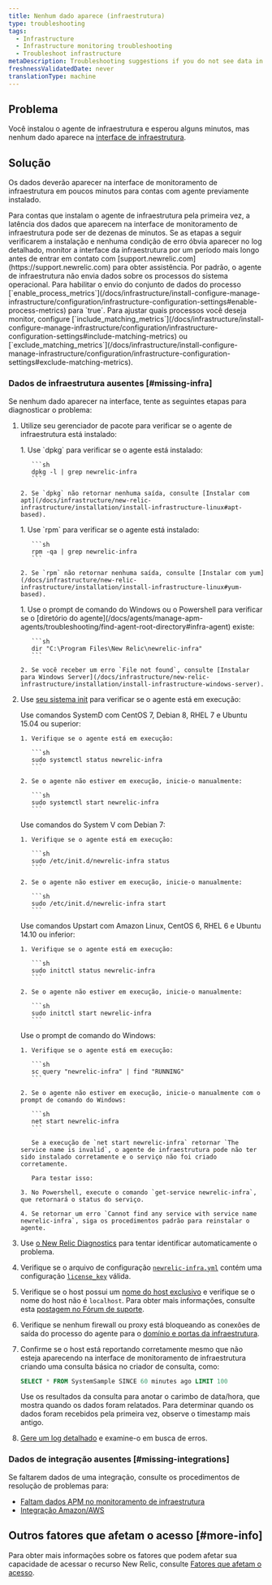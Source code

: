 ```yaml
---
title: Nenhum dado aparece (infraestrutura)
type: troubleshooting
tags:
  - Infrastructure
  - Infrastructure monitoring troubleshooting
  - Troubleshoot infrastructure
metaDescription: Troubleshooting suggestions if you do not see data in the New Relic infrastructure UI.
freshnessValidatedDate: never
translationType: machine
---
```


## Problema

Você instalou o agente de infraestrutura e esperou alguns minutos, mas nenhum dado aparece na [interface de infraestrutura](/docs/infrastructure/infrastructure-ui-pages/infra-ui-overview).

## Solução

Os dados deverão aparecer na interface de monitoramento de infraestrutura em poucos minutos para contas com agente previamente instalado.

<Callout variant="important">
  Para contas que instalam o agente de infraestrutura pela primeira vez, a latência dos dados que aparecem na interface de monitoramento de infraestrutura pode ser de dezenas de minutos. Se as etapas a seguir verificarem a instalação e nenhuma condição de erro óbvia aparecer no log detalhado, monitor a interface da infraestrutura por um período mais longo antes de entrar em contato com [support.newrelic.com](https://support.newrelic.com) para obter assistência.
</Callout>

<Callout variant="important">
  Por padrão, o agente de infraestrutura não envia dados sobre os processos do sistema operacional. Para habilitar o envio do conjunto de dados do processo [`enable_process_metrics`](/docs/infrastructure/install-configure-manage-infrastructure/configuration/infrastructure-configuration-settings#enable-process-metrics) para `true`. Para ajustar quais processos você deseja monitor, configure [`include_matching_metrics`](/docs/infrastructure/install-configure-manage-infrastructure/configuration/infrastructure-configuration-settings#include-matching-metrics) ou [`exclude_matching_metrics`](/docs/infrastructure/install-configure-manage-infrastructure/configuration/infrastructure-configuration-settings#exclude-matching-metrics).
</Callout>

### Dados de infraestrutura ausentes [#missing-infra]

Se nenhum dado aparecer na interface, tente as seguintes etapas para diagnosticar o problema:

1. Utilize seu gerenciador de pacote para verificar se o agente de infraestrutura está instalado:

   <CollapserGroup>
     <Collapser id="apt-install-verify" title="Verifique a instalação do apt (Debian ou Ubuntu)">
       1. Use `dpkg` para verificar se o agente está instalado:

          ```sh
          dpkg -l | grep newrelic-infra
          ```

       2. Se `dpkg` não retornar nenhuma saída, consulte [Instalar com apt](/docs/infrastructure/new-relic-infrastructure/installation/install-infrastructure-linux#apt-based).
     </Collapser>

     <Collapser id="yum-install-verify" title="Verifique a instalação do yum (Amazon Linux, CentOS ou RHEL)">
       1. Use `rpm` para verificar se o agente está instalado:

          ```sh
          rpm -qa | grep newrelic-infra
          ```

       2. Se `rpm` não retornar nenhuma saída, consulte [Instalar com yum](/docs/infrastructure/new-relic-infrastructure/installation/install-infrastructure-linux#yum-based).
     </Collapser>

     <Collapser id="windows-install-verify" title="Verifique a instalação do Windows Server">
       1. Use o prompt de comando do Windows ou o Powershell para verificar se o [diretório do agente](/docs/agents/manage-apm-agents/troubleshooting/find-agent-root-directory#infra-agent) existe:

          ```sh
          dir "C:\Program Files\New Relic\newrelic-infra"
          ```

       2. Se você receber um erro `File not found`, consulte [Instalar para Windows Server](/docs/infrastructure/new-relic-infrastructure/installation/install-infrastructure-windows-server).
     </Collapser>
   </CollapserGroup>

2. Use [seu sistema init](/docs/infrastructure/new-relic-infrastructure/configuration/start-stop-restart-check-infrastructure-agent-status#init-system) para verificar se o agente está em execução:

   <CollapserGroup>
     <Collapser id="systemd-verify-status" title="Verifique o status com SystemD">
       Use comandos SystemD com CentOS 7, Debian 8, RHEL 7 e Ubuntu 15.04 ou superior:

       1. Verifique se o agente está em execução:

          ```sh
          sudo systemctl status newrelic-infra
          ```

       2. Se o agente não estiver em execução, inicie-o manualmente:

          ```sh
          sudo systemctl start newrelic-infra
          ```
     </Collapser>

     <Collapser id="systemv-verify-status" title="Verifique o status com o System V">
       Use comandos do System V com Debian 7:

       1. Verifique se o agente está em execução:

          ```sh
          sudo /etc/init.d/newrelic-infra status
          ```

       2. Se o agente não estiver em execução, inicie-o manualmente:

          ```sh
          sudo /etc/init.d/newrelic-infra start
          ```
     </Collapser>

     <Collapser id="upstart-verify-status" title="Verifique o status com o Upstart">
       Use comandos Upstart com Amazon Linux, CentOS 6, RHEL 6 e Ubuntu 14.10 ou inferior:

       1. Verifique se o agente está em execução:

          ```sh
          sudo initctl status newrelic-infra
          ```

       2. Se o agente não estiver em execução, inicie-o manualmente:

          ```sh
          sudo initctl start newrelic-infra
          ```
     </Collapser>

     <Collapser id="windows-verify-status" title="Verifique o status com o Windows">
       Use o prompt de comando do Windows:

       1. Verifique se o agente está em execução:

          ```sh
          sc query "newrelic-infra" | find "RUNNING"
          ```

       2. Se o agente não estiver em execução, inicie-o manualmente com o prompt de comando do Windows:

          ```sh
          net start newrelic-infra
          ```

          Se a execução de `net start newrelic-infra` retornar `The service name is invalid`, o agente de infraestrutura pode não ter sido instalado corretamente e o serviço não foi criado corretamente.

          Para testar isso:

       3. No Powershell, execute o comando `get-service newrelic-infra`, que retornará o status do serviço.

       4. Se retornar um erro `Cannot find any service with service name newrelic-infra`, siga os procedimentos padrão para reinstalar o agente.
     </Collapser>
   </CollapserGroup>

3. Use [o New Relic Diagnostics](/docs/agents/manage-apm-agents/troubleshooting/new-relic-diagnostics) para tentar identificar automaticamente o problema.

4. Verifique se o arquivo de configuração [`newrelic-infra.yml`](/docs/infrastructure/new-relic-infrastructure/configuration/configure-infrastructure-agent#config-file) contém uma configuração [`license_key`](/docs/infrastructure/new-relic-infrastructure/configuration/configure-infrastructure-agent#conf-license_key) válida.

5. Verifique se o host possui um [nome do host exclusivo](/docs/infrastructure/new-relic-infrastructure/getting-started/compatibility-requirements-new-relic-infrastructure#hostname) e verifique se o nome do host não é `localhost`. Para obter mais informações, consulte esta [postagem no Fórum de suporte](https://discuss.newrelic.com/t/relic-solution-a-common-reason-for-a-host-failing-to-show-up-in-the-infrastructure-dashboard/53031).

6. Verifique se nenhum firewall ou proxy está bloqueando as conexões de saída do processo do agente para o [domínio e portas da infraestrutura](/docs/apm/new-relic-apm/getting-started/networks#infrastructure).

7. Confirme se o host está reportando corretamente mesmo que não esteja aparecendo na interface de monitoramento de infraestrutura criando uma consulta básica no criador de consulta, como:

   ```sql
   SELECT * FROM SystemSample SINCE 60 minutes ago LIMIT 100
   ```

   Use os resultados da consulta para anotar o carimbo de data/hora, que mostra quando os dados foram relatados. Para determinar quando os dados foram recebidos pela primeira vez, observe o timestamp mais antigo.

8. [Gere um log detalhado](/docs/infrastructure/new-relic-infrastructure/troubleshooting/generating-logs-troubleshooting-infrastructure) e examine-o em busca de erros.

### Dados de integração ausentes [#missing-integrations]

Se faltarem dados de uma integração, consulte os procedimentos de resolução de problemas para:

* [Faltam dados APM no monitoramento de infraestrutura](/docs/infrastructure/new-relic-infrastructure/troubleshooting/apm-data-missing-infrastructure)
* [Integração Amazon/AWS](/docs/infrastructure/amazon-integrations/troubleshooting/no-data-appears-amazonaws-integrations)

## Outros fatores que afetam o acesso [#more-info]

Para obter mais informações sobre os fatores que podem afetar sua capacidade de acessar o recurso New Relic, consulte [Fatores que afetam o acesso](/docs/accounts/accounts-billing/general-account-settings/factors-affecting-access-features-data).